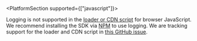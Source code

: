 <VersionRequirement product="Logs for Capacitor" sdk="Sentry Capacitor SDK" minVersion="2.0.0" />

<PlatformSection supported={["javascript"]}>

<Alert level="warning">

Logging is not supported in the [loader or CDN script](/platforms/javascript/install/loader/) for browser JavaScript. We recommend installing the SDK via [NPM](/platforms/javascript/install/npm/) to use logging. We are tracking support for the loader and CDN script in [this GitHub issue](https://github.com/getsentry/sentry-javascript/issues/16314).

</Alert>

</PlatformSection>

